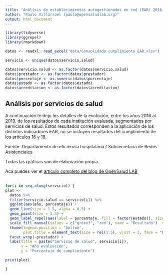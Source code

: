 ```yaml
---
title: "Análisis de establecimientos autogestionados en red (EAR) 2016 - 2019"
author: "Paulo Villarroel (paulo@opensaludlab.org)"
output: html_document
---
```


```r
library(tidyverse)
library(ggrepel)
library(rmarkdown)

datos <- readxl::read_excel("data/Consolidado cumplimiento EAR.xlsx")

servicio <- unique(datos$servicio.salud)

datos$servicio.salud <- as.factor(datos$servicio.salud)
datos$prestador <- as.factor(datos$prestador)
datos$porcentaje <- as.numeric(datos$porcentaje)
datos$estado <- as.factor(datos$estado)
datos$acreditacion <- as.factor(datos$acreditacion)
```


## Análisis por servicios de salud

A continuación te dejo los detalles de la evolución, entre los años 2016 al 2019, de los resultados de cada institución evaluada, segmentados por servicios de salud.
Estos resultados corresponden a la aplicación de los distintos indicadores EAR, no se incluyen resultados del cumplimiento de los artículos 16 y 18.

Fuente: Departamento de eficiencia hospitalaria / Subsecretaria de Redes Asistenciales

Todas las gráficas son de elaboración propia.

Acá puedes ver el [artículo completo del blog de OpenSalud LAB](http://opensaludlab.blogspot.com/2020/10/son-eficientes-los-hospitales-publicos.html)
\
\


```r

for(i in seq_along(servicio)) {
plot <-
  datos %>%
  filter(servicio.salud == servicio[i]) %>% 
  ggplot(aes(año, porcentaje)) +
  geom_line(size = 1.5, alpha = 0.5) +
  geom_point(size = 3.5) +
  geom_label_repel(aes(label = porcentaje, fill = factor(estado)), size = 4, color = "white" ) +
  scale_fill_manual(values = c("green3", "red"), name = "Resultado")  +
  theme(legend.position = "bottom",
        plot.title = element_text(size = rel(1.5), vjust = 2, face = "bold")) +
  facet_wrap(~prestador) +
  labs(title = paste("Servicio de salud", servicio[i]),
       x = "Año evaluación",
       y = "Porcentaje de cumplimiento")

print(plot)

}
```




